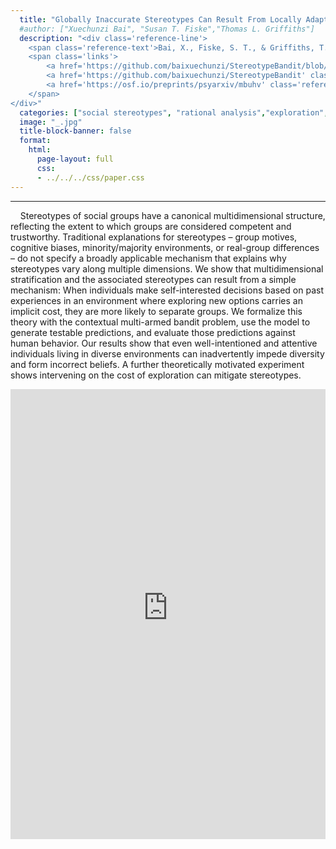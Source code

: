 ```yaml
---
  title: "Globally Inaccurate Stereotypes Can Result From Locally Adaptive Exploration"
  #author: ["Xuechunzi Bai", "Susan T. Fiske","Thomas L. Griffiths"]
  description: "<div class='reference-line'>
    <span class='reference-text'>Bai, X., Fiske, S. T., & Griffiths, T. L. (2022). <em>[Psychological Science](https://doi.org/10.1177/09567976211045929)</em></span>
    <span class='links'>
        <a href='https://github.com/baixuechunzi/StereotypeBandit/blob/master/presentation/BaiFiskeGriffiths2021(July%204).pdf' class='reference-text'>[slides]</a>
        <a href='https://github.com/baixuechunzi/StereotypeBandit' class='reference-text'>[code]</a>
        <a href='https://osf.io/preprints/psyarxiv/mbuhv' class='reference-text'>[talk]</a>
    </span>
</div>"
  categories: ["social stereotypes", "rational analysis","exploration","Reinforcement learning"]
  image: "_.jpg"
  title-block-banner: false
  format:
    html:
      page-layout: full
      css: 
      - ../../../css/paper.css
---
```


------------------------------------------------------------------------

::: grid
::: g-col-4
```{=html}
<div class="summary-card">
    <p>
    &nbsp &nbsp Stereotypes of social groups have a canonical multidimensional structure, reflecting the extent to which groups are considered competent and trustworthy. Traditional explanations for stereotypes – group motives, cognitive biases, minority/majority environments, or real-group differences – do not specify a broadly applicable mechanism that explains why stereotypes vary along multiple dimensions. We show that multidimensional stratification and the associated stereotypes can result from a simple mechanism: When individuals make self-interested decisions based on past experiences in an environment where exploring new options carries an implicit cost, they are more likely to separate groups. We formalize this theory with the contextual multi-armed bandit problem, use the model to generate testable predictions, and evaluate those predictions against human behavior. Our results show that even well-intentioned and attentive individuals living in diverse environments can inadvertently impede diversity and form incorrect beliefs. A further theoretically motivated experiment shows intervening on the cost of exploration can mitigate stereotypes.</p>
</div>
```
:::

::: g-col-8
```{=html}
 <iframe id="example1" src="https://psymichaelzhu.shinyapps.io/ParallelComparison/" style="border: none; width: 100%; height: 720px" frameborder="0"></iframe>
```
:::
:::
